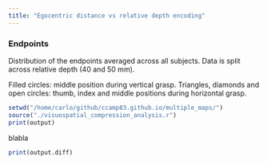 ```yaml
---
title: "Egocentric distance vs relative depth encoding"
---
```


### **Endpoints**

Distribution of the endpoints averaged across all subjects. Data is split across relative depth (40 and 50 mm).

Filled circles: middle position during vertical grasp. Triangles, diamonds and open circles: thumb, index and middle positions during horizontal grasp.\n

```r
setwd("/home/carlo/github/ccamp83.github.io/multiple_maps/")
source("./visuospatial_compression_analysis.r")
print(output)
```

blabla

```r
print(output.diff)
```
